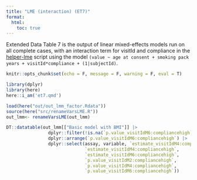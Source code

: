 ```yaml
---
title: "LME (interaction) (ET7)"
format:
  html:
    toc: true
---
```


Extended Data Table 7 is the output of linear mixed-effects models run on all complete cases, with an interaction term for visitId and compliance in the [helper-lme](helper-lmm.qmd) script using the model `(value ~ age at consent + smoking pack years + visitId*compliance + (1|subjectId)`.

```r
knitr::opts_chunk$set(echo = F, message = F, warning = F, eval = T)
```

```r
library(dplyr)
library(here)
here::i_am('et7.qmd')
```


```r
load(here("out/out_lmm_factor.Rdata"))
source(here("src/renameVarsLME.R"))
out_lmm<- renameVarsLME(out_lmm)
```

```r
DT::datatable(out_lmm[["Basic model with BMI"]] |> 
                dplyr::filter(!is.na(`p.value_visitIdM6:compliancehigh`)) |> 
                dplyr::arrange(`p.value_visitIdM6:compliancehigh`) |> 
                dplyr::select(assay, variable, `estimate_visitIdM4:compliancehigh`,
                              `estimate_visitIdM4:compliancehigh`,
                              `estimate_visitIdM6:compliancehigh`,
                              `p.value_visitIdM2:compliancehigh`,
                              `p.value_visitIdM4:compliancehigh`,
                              `p.value_visitIdM6:compliancehigh`))
```